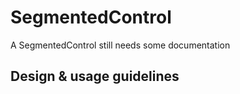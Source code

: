 
<Meta
  title="Components/Selections/SegmentedControl"
  component={SegmentedControl}
/>

# SegmentedControl

A SegmentedControl still needs some documentation

## Design & usage guidelines
